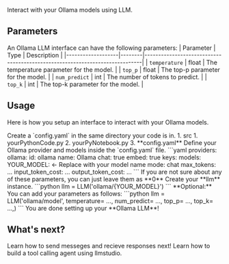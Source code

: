 Interact with your Ollama models using LLM.

## Parameters
An Ollama LLM interface can have the following parameters:
| Parameter         | Type   | Description                                                                 |
|-------------------|--------|-----------------------------------------------------------------------------|
| `temperature`     | float  | The temperature parameter for the model.                                     |
| `top_p`           | float  | The top-p parameter for the model.                                           |
| `num_predict`     | int    | The number of tokens to predict.                                             |
| `top_k`           | int    | The top-k parameter for the model.                                           |


## Usage
Here is how you setup an interface to interact with your Ollama models.

<Steps>
    <Step>
        Create a `config.yaml` in the same directory your code is in.
        1. src
            1. yourPythonCode.py
            2. yourPyNotebook.py
            3. **config.yaml**
    </Step>
    <Step >
        Define your Ollama provider and models inside the `config.yaml` file.
        ```yaml
        providers:
            ollama:
                id: ollama
                name: Ollama
                chat: true
                embed: true
                keys:
                models:
                    YOUR_MODEL: <- Replace with your model name
                        mode: chat
                        max_tokens: ...
                        input_token_cost: ...
                        output_token_cost: ...
        ```
        <Tip>If you are not sure about any of these parameters, you can just leave them as **0**</Tip>
    </Step>
    <Step>
        Create your **llm** instance.
        ```python
        llm = LLM('ollama/{YOUR_MODEL}')
        ```
    </Step>
    <Step>
        **Optional:** You can add your parameters as follows:
        ```python
        llm = LLM('ollama/model', 
        temperature= ...,
        num_predict= ...,
        top_p= ...,
        top_k= ...,)
        ```
        <Check>You are done setting up your **Ollama LLM**!</Check>
    </Step>
</Steps>

## What's next?
<CardGroup cols={2}>
    <Card title="LLM.chat()" icon="link" href="../chat">
    Learn how to send messeges and recieve responses next!
    </Card>
    <Card title="Tool calling Agent" icon="link" href="../../../how-to/build-a-tool-agent">
    Learn how to build a tool calling agent using llmstudio.
    </Card>
</CardGroup>